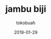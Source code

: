 ---
title: jambu biji
author: tokobuah
slug: hello-world
date: 2019-01-29
image: "../images/icon.png"
---